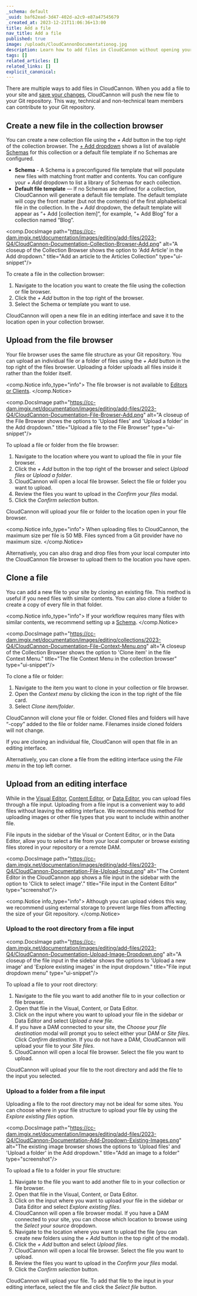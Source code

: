 ```yaml
---
_schema: default
_uuid: baf62ead-3d47-402d-a2c9-e87a47545679
_created_at: 2023-12-21T11:06:36+13:00
title: Add a file
nav_title: Add a file
published: true
image: /uploads/CloudCannonDocumentationog.jpg
description: Learn how to add files in CloudCannon without opening your Git repository.
tags: []
related_articles: []
related_links: []
explicit_canonical:
---
```

There are multiple ways to add files in CloudCannon. When you add a file to your site and [save your changes](/documentation/articles/save-your-changes/), CloudCannon will push the new file to your Git repository. This way, technical and non-technical team members can contribute to your Git repository.

## Create a new file in the collection browser

You can create a new collection file using the *\+ Add* button in the top right of the collection browser. The [\+ Add dropdown](/documentation/articles/defining-more-ways-to-add-new-files/) shows a list of available [Schemas](/documentation/articles/creating-collection-schemas/) for this collection or a default file template if no Schemas are configured.

* **Schema**&nbsp;- A Schema is a preconfigured file template that will populate new files with matching front matter and contents. You can configure your *\+ Add*&nbsp;dropdown to list a library of Schemas for each collection.
* **Default file template** — If no Schemas are defined for a collection, CloudCannon will generate a default file template. The default template will copy the front matter (but not the contents) of the first alphabetical file in the collection. In the *\+ Add* dropdown, the default template will appear as “+ Add \[collection item\]”, for example, “+ Add Blog” for a collection named “Blog”.

<comp.DocsImage path="https://cc-dam.imgix.net/documentation/images/editing/add-files/2023-Q4/CloudCannon-Documentation-Collection-Browser-Add.png" alt="A closeup of the Collection Browser shows the option to 'Add Article' in the Add dropdown." title="Add an article to the Articles Collection" type="ui-snippet"/>

To create a file in the collection browser:

1. Navigate to the location you want to create the file using the collection or file browser.
2. Click the *\+ Add* button in the top right of the browser.
3. Select the Schema or template you want to use.

CloudCannon will open a new file in an editing interface and save it to the location open in your collection browser.

## Upload from the file browser

Your file browser uses the same file structure as your Git repository. You can upload an individual file or a folder of files using the *\+ Add* button in the top right of the files browser. Uploading a folder uploads all files inside it rather than the folder itself.

<comp.Notice info_type="info">
  The file browser is not available to [Editors or Clients](/documentation/articles/managing-your-team-members/).
</comp.Notice>

<comp.DocsImage path="https://cc-dam.imgix.net/documentation/images/editing/add-files/2023-Q4/CloudCannon-Documentation-File-Browser-Add.png" alt="A closeup of the File Browser shows the options to 'Upload files' and 'Upload a folder' in the Add dropdown." title="Upload a file to the File Browser" type="ui-snippet"/>

To upload a file or folder from the file browser:

1. Navigate to the location where you want to upload the file in your file browser.
2. Click the *\+ Add* button in the top right of the browser and select *Upload files* or *Upload a folder*.
3. CloudCannon will open a local file browser. Select the file or folder you want to upload.
4. Review the files you want to upload in the *Confirm your files* modal.
5. Click the *Confirm selection* button.

CloudCannon will upload your file or folder to the location open in your file browser.

<comp.Notice info_type="info">
  When uploading files to CloudCannon, the maximum size per file is 50 MB. Files synced from a Git provider have no maximum size.
</comp.Notice>

Alternatively, you can also drag and drop files from your local computer into the CloudCannon file browser to upload them to the location you have open.

## Clone a file

You can add a new file to your site by cloning an existing file. This method is useful if you need files with similar contents. You can also clone a folder to create a copy of every file in that folder.

<comp.Notice info_type="info">
  If your workflow requires many files with similar contents, we recommend setting up a [Schema](/documentation/articles/creating-collection-schemas/).
</comp.Notice>

<comp.DocsImage path="https://cc-dam.imgix.net/documentation/images/editing/collections/2023-Q4/CloudCannon-Documentation-File-Context-Menu.png" alt="A closeup of the Collection Browser shows the option to 'Clone item' in the file Context Menu." title="The file Context Menu in the collection browser" type="ui-snippet"/>

To clone a file or folder:

1. Navigate to the item you want to clone in your collection or file browser.
2. Open the *Context menu* by clicking the icon in the top right of the file card.
3. Select *Clone item/folder*.

CloudCannon will clone your file or folder. Cloned files and folders will have “-copy” added to the file or folder name. Filenames inside cloned folders will not change.

If you are cloning an individual file, CloudCanon will open that file in an editing interface.

Alternatively, you can clone a file from the editing interface using the *File menu* in the top left corner.

## Upload from an editing interface

While in the [Visual Editor](/documentation/articles/introducing-the-visual-editor/), [Content Editor](/documentation/articles/introducing-the-content-editor/), or [Data Editor](/documentation/articles/introducing-the-data-editor/), you can upload files through a file input. Uploading from a file input is a convenient way to add files without leaving the editing interface. We recommend this method for uploading images or other file types that you want to include within another file.

File inputs in the sidebar of the Visual or Content Editor, or in the Data Editor, allow you to select a file from your local computer or browse existing files stored in your repository or a remote DAM.

<comp.DocsImage path="https://cc-dam.imgix.net/documentation/images/editing/add-files/2023-Q4/CloudCannon-Documentation-File-Upload-Input.png" alt="The Content Editor in the CloudCannon app shows a file input in the sidebar with the option to 'Click to select image'." title="File input in the Content Editor" type="screenshot"/>

<comp.Notice info_type="info">
  Although you can upload videos this way, we recommend using external storage to prevent large files from affecting the size of your Git repository.
</comp.Notice>

### Upload to the root directory from a file input

<comp.DocsImage path="https://cc-dam.imgix.net/documentation/images/editing/add-files/2023-Q4/CloudCannon-Documentation-Upload-Image-Dropdown.png" alt="A closeup of the file input in the sidebar shows the options to 'Upload a new image' and 'Explore existing images' in the input dropdown." title="File input dropdown menu" type="ui-snippet"/>

To upload a file to your root directory:

1. Navigate to the file you want to add another file to in your collection or file browser.
2. Open that file in the Visual, Content, or Data Editor.
3. Click on the input where you want to upload your file in the sidebar or Data Editor and select *Upload a new file*.
4. If you have a DAM connected to your site, the *Choose your file destination* modal will prompt you to select either your DAM or *Site files*. Click *Confirm destination*. If you do not have a DAM, CloudCannon will upload your file to your *Site files*.
5. CloudCannon will open a local file browser. Select the file you want to upload.

CloudCannon will upload your file to the root directory and add the file to the input you selected.

### Upload to a folder from a file input

Uploading a file to the root directory may not be ideal for some sites. You can choose where in your file structure to upload your file by using the *Explore existing files* option.

<comp.DocsImage path="https://cc-dam.imgix.net/documentation/images/editing/add-files/2023-Q4/CloudCannon-Documentation-Add-Dropdown-Existing-Images.png" alt="The existing image browser shows the options to 'Upload files' and 'Upload a folder' in the Add dropdown." title="Add an image to a folder" type="screenshot"/>

To upload a file to a folder in your file structure:

1. Navigate to the file you want to add another file to in your collection or file browser.
2. Open that file in the Visual, Content, or Data Editor.
3. Click on the input where you want to upload your file in the sidebar or Data Editor and select *Explore existing files*.
4. CloudCannon will open a file browser modal. If you have a DAM connected to your site, you can choose which location to browse using the *Select your source* dropdown.
5. Navigate to the location where you want to upload the file (you can create new folders using the *\+ Add* button in the top right of the modal).
6. Click the *\+ Add* button and select *Upload files*.
7. CloudCannon will open a local file browser. Select the file you want to upload.
8. Review the files you want to upload in the *Confirm your files* modal.
9. Click the *Confirm selection* button.

CloudCannon will upload your file. To add that file to the input in your editing interface, select the file and click the *Select file* button.